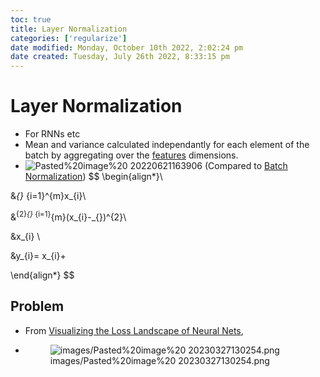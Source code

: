 ```yaml
---
toc: true
title: Layer Normalization
categories: ['regularize']
date modified: Monday, October 10th 2022, 2:02:24 pm
date created: Tuesday, July 26th 2022, 8:33:15 pm
---
```


# Layer Normalization
- For RNNs etc
- Mean and variance calculated independantly for each element of the batch by aggregating over the [features](Features.qmd) dimensions.
- ![Pasted%20image%20 20220621163906](images/Pasted%20image%2020220621163906.jpg) (Compared to [Batch Normalization](Batch%20Normalization.qmd))
$$
 \begin{align*}\\

&\mu_{\mathcal{B}} \leftarrow \frac{1}{m}\Sigma_{i=1}^{m}x_{i}\\

&\sigma^{2}_{\mathcal{B}} \leftarrow \frac{1}{m}\Sigma_{i=1}^{m}(x_{i}-\mu_{\mathcal{B}})^{2}\\

&\hat x_{i} \leftarrow \frac{x_{i}-\mu_{\mathcal{B}}}{\sqrt{\sigma^{2}_{\mathcal{B}} + \epsilon}}\\

&y_{i}= \gamma \hat x_{i}+ \beta

\end{align*}
$$

## Problem
- From [Visualizing the Loss Landscape of Neural Nets](Visualizing the Loss Landscape of Neural Nets.qmd),
- ![images/Pasted%20image%20 20230327130254.png](images/Pasted%20image%20 20230327130254.png)



